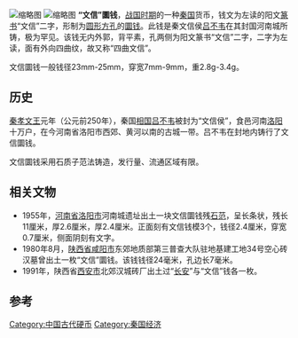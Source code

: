[[File:Wenxin_Coin.jpg|缩略图]]
[[File:Mould_of_Wenxin_Coin.jpg|缩略图]]
'''“文信”圜钱'''，[[战国时期|战国时期]]的一种[[秦国|秦国]]货币，钱文为左读的阳文[[篆书|篆书]]“文信”二字，形制为[[圆形方孔钱|圆形方孔]]的[[圜钱|圜钱]]。此钱是秦文信侯[[吕不韦|吕不韦]]在其封国河南城所铸，极为罕见。该钱无内外郭，背平素，孔两侧为阳文篆书“文信”二字，二字为左读，面有外向四曲纹，故又称“四曲文信”。{{参|name=shiz|{{Citeweb|title=咸阳市志》第五编 文物》第七章 其他遗物》第四节 货币、钱范|url=http://www.sxsdq.cn/dqzlk/dfz_sxz/xysz_4/201012/t20101221_308586.htm|publisher=陕西省地情网|deadurl=yes|archiveurl=https://web.archive.org/web/20150211043008/http://www.sxsdq.cn/dqzlk/dfz_sxz/xysz_4/201012/t20101221_308586.htm|archivedate=2015-02-11}}}}

文信圜钱一般钱径23mm-25mm，穿宽7mm-9mm，重2.8g-3.4g。{{参|name=dcd|{{cite book|editor1=《中国钱币大辞典》编纂委员会|title=[[中国钱币大辞典|中国钱币大辞典]]：先秦编 |year= |publisher=中华书局 |location= |isbn= |date= |accessdate= }}}}

== 历史 ==
[[秦孝文王|秦孝文王]]元年（公元前250年），秦国[[相国|相国]][[吕不韦|吕不韦]]被封为“文信侯”，食邑河南[[洛阳|洛阳]]十万户，在今河南省洛阳市西郊、黄河以南的古城一带。吕不韦在封地内铸行了文信圜钱。

文信圜钱采用石质子范法铸造，发行量、流通区域有限。

== 相关文物 ==
* 1955年，[[河南省|河南省]][[洛阳市|洛阳市]]河南城遗址出土一块文信圜钱残[[钱范|石范]]，呈长条状，残长11厘米，厚2.6厘米，厚2.4厘米。正面刻有文信钱模3个，钱径2.4厘米，穿宽0.7厘米，侧面阴刻有文字。{{参|name=dcd}}{{参|name=shiz}}
* 1980年8月，[[陕西省|陕西省]][[咸阳市|咸阳市]]东郊地质部第三普查大队驻地基建工地34号空心砖汉墓曾出土一枚“文信”圜钱。该钱钱径24毫米，孔边长7毫米。{{参|name=shiz}}
* 1991年，陕西省[[西安市|西安市]]北郊汉城砖厂出土过“[[长安圜钱|长安]]”与“文信”钱各一枚。{{参|{{Citeweb|title=圜钱|url=http://www.gov.cn/test/2006-05/09/content_276200.htm|publisher=中国政府网|accessdate=2015-02-13|archive-date=2018-10-02|archive-url=https://web.archive.org/web/20181002065344/http://www.gov.cn/test/2006-05/09/content_276200.htm|dead-url=no}}}}

== 参考 ==
<references group="參"/>

{{Portal|钱币学}}

{{先秦货币|cat|W}}
[[Category:中国古代硬币|Category:中国古代硬币]]
[[Category:秦国经济|Category:秦国经济]]